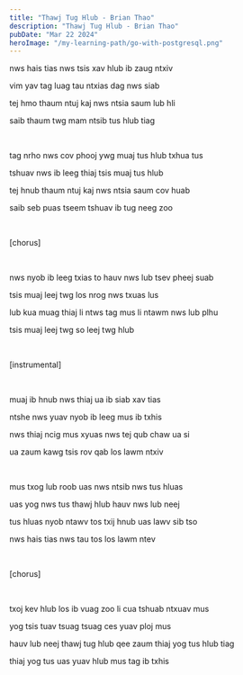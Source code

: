 ```yaml
---
title: "Thawj Tug Hlub - Brian Thao"
description: "Thawj Tug Hlub - Brian Thao"
pubDate: "Mar 22 2024"
heroImage: "/my-learning-path/go-with-postgresql.png"
---
```


nws hais tias nws tsis xav hlub ib zaug ntxiv

vim yav tag luag tau ntxias dag nws siab

tej hmo thaum ntuj kaj nws ntsia saum lub hli

saib thaum twg mam ntsib tus hlub tiag

<br />

tag nrho nws cov phooj ywg muaj tus hlub txhua tus

tshuav nws ib leeg thiaj tsis muaj tus hlub

tej hnub thaum ntuj kaj nws ntsia saum cov huab

saib seb puas tseem tshuav ib tug neeg zoo

<br />

[chorus]

<br />

nws nyob ib leeg txias to hauv nws lub tsev pheej suab

tsis muaj leej twg los nrog nws txuas lus

lub kua muag thiaj li ntws tag mus li ntawm nws lub plhu

tsis muaj leej twg so leej twg hlub

<br />

[instrumental]

<br />

muaj ib hnub nws thiaj ua ib siab xav tias

ntshe nws yuav nyob ib leeg mus ib txhis

nws thiaj ncig mus xyuas nws tej qub chaw ua si

ua zaum kawg tsis rov qab los lawm ntxiv

<br />

mus txog lub roob uas nws ntsib nws tus hluas

uas yog nws tus thawj hlub hauv nws lub neej

tus hluas nyob ntawv tos txij hnub uas lawv sib tso

nws hais tias nws tau tos los lawm ntev

<br />

[chorus]

<br />

txoj kev hlub los ib vuag zoo li cua tshuab ntxuav mus

yog tsis tuav tsuag tsuag ces yuav ploj mus

hauv lub neej thawj tug hlub qee zaum thiaj yog tus hlub tiag

thiaj yog tus uas yuav hlub mus tag ib txhis
